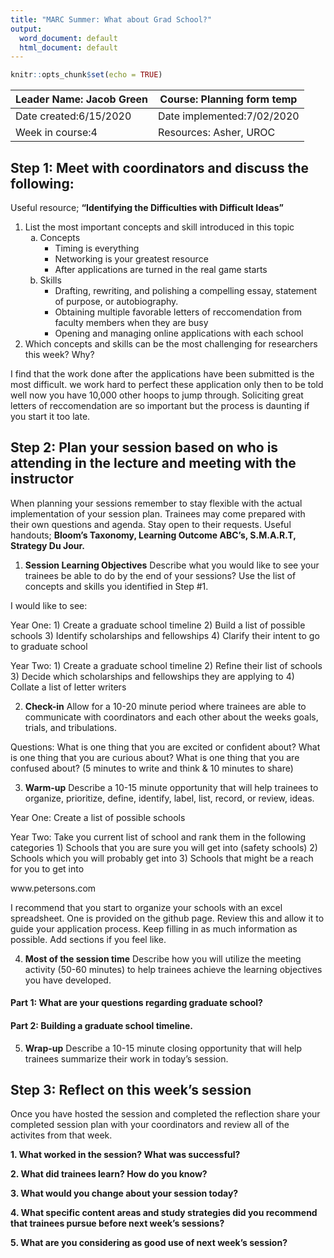 ```yaml
---
title: "MARC Summer: What about Grad School?"
output:
  word_document: default
  html_document: default
---
```


```r
knitr::opts_chunk$set(echo = TRUE)
```

| Leader Name: Jacob Green | Course: Planning form temp     |
|--------------------------|--------------------------------|
| Date created:6/15/2020   | Date implemented:7/02/2020     |
| Week in course:4         | Resources: Asher, UROC         |

## Step 1: Meet with coordinators and discuss the following:
Useful resource; **"Identifying the Difficulties with Difficult Ideas"**

1. List the most important concepts and skill introduced in this topic
    a. Concepts
        * Timing is everything
        * Networking is your greatest resource
        * After applications are turned in the real game starts
    b. Skills
        * Drafting, rewriting, and polishing a compelling essay, statement of purpose, or autobiography.
        * Obtaining multiple favorable letters of reccomendation from faculty members when they are busy
        * Opening and managing online applications with each school

2. Which concepts and skills can be the most challenging for researchers this week? Why?

I find that the work done after the applications have been submitted is the most difficult. we work hard to perfect these application only then to be told well now you have 10,000 other hoops to jump through. Soliciting great letters of reccomendation are so important but the process is daunting if you start it too late.

## Step 2: Plan your session based on who is attending in the lecture and meeting with the instructor
When planning your sessions remember to stay flexible with the actual implementation of your session plan. Trainees may come prepared with their own questions and agenda. Stay open to their requests. Useful handouts; **Bloom's Taxonomy, Learning Outcome ABC's, S.M.A.R.T, Strategy Du Jour.**

1. **Session Learning Objectives**
Describe what you would like to see your trainees be able to do by the end of your sessions? Use the list of concepts and skills you identified in Step #1. 

I would like to see:

Year One:
1) Create a graduate school timeline
2) Build a list of possible schools
3) Identify scholarships and fellowships
4) Clarify their intent to go to graduate school

Year Two:
1) Create a graduate school timeline
2) Refine their list of schools
3) Decide which scholarships and fellowships they are applying to
4) Collate a list of letter writers

2. **Check-in**
Allow for a 10-20 minute period where trainees are able to communicate with coordinators and each other about the weeks goals, trials, and tribulations.

Questions: What is one thing that you are excited or confident about? What is one thing that you are curious about? What is one thing that you are confused about? (5 minutes to write and think & 10 minutes to share)

3. **Warm-up**
Describe a 10-15 minute opportunity that will help trainees to organize, prioritize, define, identify, label, list, record, or review, ideas.

Year One: Create a list of possible schools

Year Two: Take you current list of school and rank them in the following categories
1) Schools that you are sure you will get into (safety schools)
2) Schools which you will probably get into
3) Schools that might be a reach for you to get into

www.petersons.com

I recommend that you start to organize your schools with an excel spreadsheet. One is provided on the github page. Review this and allow it to guide your application process. Keep filling in as much information as possible. Add sections if you feel like. 

4. **Most of the session time**
Describe how you will utilize the meeting activity (50-60 minutes) to help trainees achieve the learning objectives you have developed. 

#### Part 1: What are your questions regarding graduate school?

#### Part 2: Building a graduate school timeline.



5. **Wrap-up**
Describe a 10-15 minute closing opportunity that will help trainees summarize their work in today's session. 

## Step 3: Reflect on this week's session
Once you have hosted the session and completed the reflection share your completed session plan with your coordinators and review all of the activites from that week.

**1. What worked in the session? What was successful?**

**2. What did trainees learn? How do you know?**

**3. What would you change about your session today?**

**4. What specific content areas and study strategies did you recommend that trainees pursue before next week's sessions?**

**5. What are you considering as good use of next week's session?**

